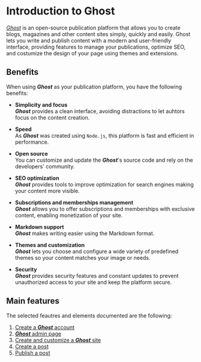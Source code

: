 # Introduction to **Ghost**

[_Ghost_](https://ghost.org/) is an open-source publication platform that allows you to create blogs, magazines and other content sites simply, quickly and easily. Ghost lets you write and publish content with a modern and user-friendly interface, providing features to manage your publications, optimize SEO, and costumize the design of your page using themes and extensions.

## Benefits

When using _**Ghost**_ as your publication platform, you have the following benefits:

* **Simplicity and focus**<br />
_**Ghost**_ provides a clean interface, avoiding distractions to let auhtors focus on the content creation. 

* **Speed**<br />
As _**Ghost**_ was created using `Node.js`, this platform is fast and efficient in performance.

* **Open source**<br />
You can customize and update the _**Ghost**_'s source code and rely on the developers' community.

* **SEO optimization**<br />
_**Ghost**_ provides tools to improve optimization for search engines making your content more visible.

* **Subscriptions and memberships management**<br />
_**Ghost**_ allows you to offer subscriptions and memberships with exclusive content, enabling monetization of your site.

* **Markdown support**<br />
_**Ghost**_ makes writing easier using the Markdown format.

* **Themes and customization**<br />
_**Ghost**_ lets you choose and configure a wide variety of predefined themes so your content matches your image or needs.

* **Security**<br />
_**Ghost**_ provides security features and constant updates to prevent unauthorized access to your site and keep the platform secure.

## Main features
The selected feautres and elements documented are the following:

1. [Create a _**Ghost**_ account](/ghost/ghost-account)
2. [_**Ghost**_ admin page](/ghost/ghost-account#admin-page)
3. [Create and customize a _**Ghost**_ site](/ghost/customize-site)
4. [Create a post](/ghost/create-post)
5. [Publish a post](/ghost/create-post#publishing-a-post)